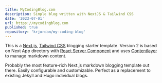 ```yaml
---
title: MyCodingBlog.com
description: Simple blog written with NextJS & Tailwind CSS
date: '2023-07-01'
url: https://mycodingblog.com
published: true
repository: 'krjordan/my-coding-blog'
---
```


This is a [Next.js](https://nextjs.org/), [Tailwind CSS](https://tailwindcss.com/) blogging starter template. Version 2 is based on Next App directory with [React Server Component](https://nextjs.org/docs/getting-started/react-essentials#server-components) and uses [Contentlayer](https://www.contentlayer.dev/) to manage markdown content.

Probably the most feature-rich Next.js markdown blogging template out there. Easily configurable and customizable. Perfect as a replacement to existing Jekyll and Hugo individual blogs.
